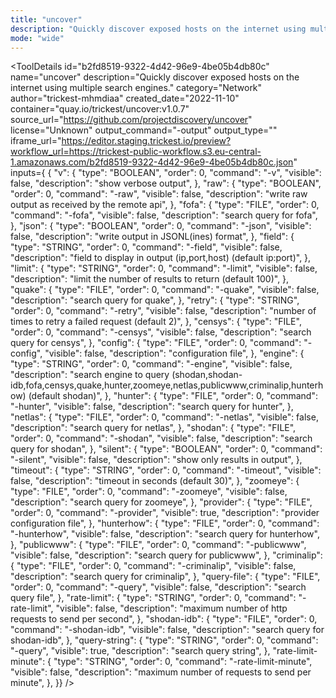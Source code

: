 ```yaml
---
title: "uncover"
description: "Quickly discover exposed hosts on the internet using multiple search engines."
mode: "wide"
---
```



<ToolDetails
  id="b2fd8519-9322-4d42-96e9-4be05b4db80c"
  name="uncover"
  description="Quickly discover exposed hosts on the internet using multiple search engines."
  category="Network"
  author="trickest-mhmdiaa"
  created_date="2022-11-10"
  container="quay.io/trickest/uncover:v1.0.7"
  source_url="https://github.com/projectdiscovery/uncover"
  license="Unknown"
  output_command="-output"
  output_type=""
  iframe_url="https://editor.staging.trickest.io/preview?workflow_url=https://trickest-public-workflow.s3.eu-central-1.amazonaws.com/b2fd8519-9322-4d42-96e9-4be05b4db80c.json"
  inputs={ {
  "v": {
    "type": "BOOLEAN",
    "order": 0,
    "command": "-v",
    "visible": false,
    "description": "show verbose output",
  },
  "raw": {
    "type": "BOOLEAN",
    "order": 0,
    "command": "-raw",
    "visible": false,
    "description": "write raw output as received by the remote api",
  },
  "fofa": {
    "type": "FILE",
    "order": 0,
    "command": "-fofa",
    "visible": false,
    "description": "search query for fofa",
  },
  "json": {
    "type": "BOOLEAN",
    "order": 0,
    "command": "-json",
    "visible": false,
    "description": "write output in JSONL(ines) format",
  },
  "field": {
    "type": "STRING",
    "order": 0,
    "command": "-field",
    "visible": false,
    "description": "field to display in output (ip,port,host) (default ip:port)",
  },
  "limit": {
    "type": "STRING",
    "order": 0,
    "command": "-limit",
    "visible": false,
    "description": "limit the number of results to return (default 100)",
  },
  "quake": {
    "type": "FILE",
    "order": 0,
    "command": "-quake",
    "visible": false,
    "description": "search query for quake",
  },
  "retry": {
    "type": "STRING",
    "order": 0,
    "command": "-retry",
    "visible": false,
    "description": "number of times to retry a failed request (default 2)",
  },
  "censys": {
    "type": "FILE",
    "order": 0,
    "command": "-censys",
    "visible": false,
    "description": "search query for censys",
  },
  "config": {
    "type": "FILE",
    "order": 0,
    "command": "-config",
    "visible": false,
    "description": "configuration file",
  },
  "engine": {
    "type": "STRING",
    "order": 0,
    "command": "-engine",
    "visible": false,
    "description": "search engine to query (shodan,shodan-idb,fofa,censys,quake,hunter,zoomeye,netlas,publicwww,criminalip,hunterhow) (default shodan)",
  },
  "hunter": {
    "type": "FILE",
    "order": 0,
    "command": "-hunter",
    "visible": false,
    "description": "search query for hunter",
  },
  "netlas": {
    "type": "FILE",
    "order": 0,
    "command": "-netlas",
    "visible": false,
    "description": "search query for netlas",
  },
  "shodan": {
    "type": "FILE",
    "order": 0,
    "command": "-shodan",
    "visible": false,
    "description": "search query for shodan",
  },
  "silent": {
    "type": "BOOLEAN",
    "order": 0,
    "command": "-silent",
    "visible": false,
    "description": "show only results in output",
  },
  "timeout": {
    "type": "STRING",
    "order": 0,
    "command": "-timeout",
    "visible": false,
    "description": "timeout in seconds (default 30)",
  },
  "zoomeye": {
    "type": "FILE",
    "order": 0,
    "command": "-zoomeye",
    "visible": false,
    "description": "search query for zoomeye",
  },
  "provider": {
    "type": "FILE",
    "order": 0,
    "command": "-provider",
    "visible": true,
    "description": "provider configuration file",
  },
  "hunterhow": {
    "type": "FILE",
    "order": 0,
    "command": "-hunterhow",
    "visible": false,
    "description": "search query for hunterhow",
  },
  "publicwww": {
    "type": "FILE",
    "order": 0,
    "command": "-publicwww",
    "visible": false,
    "description": "search query for publicwww",
  },
  "criminalip": {
    "type": "FILE",
    "order": 0,
    "command": "-criminalip",
    "visible": false,
    "description": "search query for criminalip",
  },
  "query-file": {
    "type": "FILE",
    "order": 0,
    "command": "-query",
    "visible": false,
    "description": "search query file",
  },
  "rate-limit": {
    "type": "STRING",
    "order": 0,
    "command": "-rate-limit",
    "visible": false,
    "description": "maximum number of http requests to send per second",
  },
  "shodan-idb": {
    "type": "FILE",
    "order": 0,
    "command": "-shodan-idb",
    "visible": false,
    "description": "search query for shodan-idb",
  },
  "query-string": {
    "type": "STRING",
    "order": 0,
    "command": "-query",
    "visible": true,
    "description": "search query string",
  },
  "rate-limit-minute": {
    "type": "STRING",
    "order": 0,
    "command": "-rate-limit-minute",
    "visible": false,
    "description": "maximum number of requests to send per minute",
  },
}}
/>